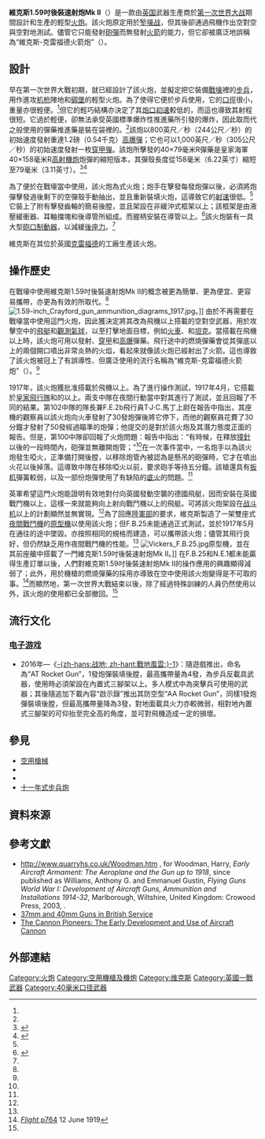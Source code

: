 {{noteTA
|G1=軍事
|G2=長度單位
|G3=Firearms
}}
{{Infobox Weapon
| name = 維克斯1.59吋後裝速射炮Mk II<br />{{Lang|en|1.59-inch Breech-Loading Vickers Q.F. Gun, Mk II}}
| image = File:1.59-inch Crayford gun photograph.jpg
| image_size = 300px
| caption = 本圖展示的是1917年架設在非標準炮架以上的機炮
| origin = {{flagcountry|United Kingdom}}
| type = <div class="NavFrame collapsed" style="color: black; background-color: #FFFFFF; margin: 0 auto; padding: 0 10px; text-align: left;"><div class="NavHead" style="background-color: #FFFFFF; margin: 0 auto; padding: 0 10px; font-weight:normal;"></div><div class="NavContent" style="background-color: #FFFFFF; margin: 0 auto; padding: 0 10px;">
* 輕型[[野戰炮|野戰炮]]
* [[空用槍械|空用]][[加農炮|加農炮]]
</div>
</div>
<!-- Type selection -->| is_ranged = yes
| is_bladed = 
| is_explosive = 
| is_artillery = yes
| is_vehicle = 
| is_missile = 
| is_UK = yes<!-- Service history -->
| service = 1917年
| used_by = 英國
| wars = [[第一次世界大战|第一次世界大战]]<!-- Production history -->
| designer = 
| design_date = 
| manufacturer= {{Link-en|維克斯有限公司|Vickers Limited}}
| unit_cost = 
| production_date = 
| number = 
| variants = 
<!-- General specifications -->| spec_label = 
| weight = <div class="NavFrame collapsed" style="color: black; background-color: #FFFFFF; margin: 0 auto; padding: 0 10px; text-align: left;"><div class="NavHead" style="background-color: #FFFFFF; margin: 0 auto; padding: 0 10px; font-weight:normal;"></div><div class="NavContent" style="background-color: #FFFFFF; margin: 0 auto; padding: 0 10px;">
* 本體：21.32[[千克|千克]]（47[[磅|磅]]）
* 裝上{{Link-en|槍架|Weapon mount|炮架}}[[槍托|支托]]和[[軛|軛]]式{{Link-en|樞軸|Pintle}}：40.82千克（90磅）
</div>
</div>
| length = <!-- [[毫米|毫米]]（[[英寸|英寸]]） -->
| part_length = <!-- 毫米（英寸） -->
| width = <!-- 毫米（英寸） -->
| height = <!-- 毫米（英寸） -->
| diameter= <!-- 毫米（英寸） -->
| crew= 1人
<!-- Ranged weapon specifications -->
| cartridge = {{Link-en|燃燒彈藥|Incendiary ammunition|燃燒}}、[[穿甲弹|穿甲]]、[[榴彈|高爆]][[彈藥|彈藥]]
| cartridge_weight = 高爆彈藥：544.31克（1.2磅）
| caliber = 40.39毫米（1.59英吋）
| barrels = 1根
| action = 
| mode = {{Link-en|單發|Single-shot}}
| rate = 據報告，搭載於[[航空器|航空器]]上時，在30分鐘以內發射了50發彈藥
| velocity = <div class="NavFrame collapsed" style="color: black; background-color: #FFFFFF; margin: 0 auto; padding: 0 10px; text-align: left;"><div class="NavHead" style="background-color: #FFFFFF; margin: 0 auto; padding: 0 10px; font-weight:normal;"></div><div class="NavContent" style="background-color: #FFFFFF; margin: 0 auto; padding: 0 10px;">
* 燃燒彈藥：243.84[[米每秒|米／秒]]（800[[英尺每秒|英尺／秒]]）
* 穿甲彈藥：304.8米／秒（1,000英尺／秒）
* 高爆彈藥：237.74米／秒（780英尺／秒）
</div>
</div>
| energy = 
| range = <!-- [[米_(单位)|公尺]]（[[码|码]]，[[英尺|英尺]]） -->
| max_range = 
| feed = 
| sights = 
<!-- 火炮規格 -->| breech = 簡易後膛
| recoil = 177.8—190.5[[毫米|毫米]]（7—7.5[[英寸|英寸]]）
| carriage = 
| elevation = 
| traverse = <!-- 刃器規格 -->
| blade_type = 
| hilt_type = 
| sheath_type = 
| head_type = 
| haft_type = <!-- 爆炸物內填炸藥規格 -->
| filling = 
| filling_weight = 
| detonation = 
| yield = <!-- 車輛/飛彈規格 -->
| armour = 
| primary_armament = 
| secondary_arament = 
| engine = 
| engine_power = 
| transmission = 
| payload_capacity = 
| fuel_capacity = 
| pw_ratio = 
| suspension = 
| clearance = 
| vehicle_range = 
| speed = 
| guidance = 
| steering = <!-- Missiles only -->
| wingspan = 
| propellant = 
| ceiling = 
| altitude = 
| depth = 
| boost = 
| accuracy = 
| launch_platform = 
| transport = 
}}

'''維克斯1.59吋後裝速射炮Mk II'''（{{Lang-en|1.59-inch Breech-Loading Vickers Q.F. Gun, Mk II}}）是一款由[[英国|英国]]武器生產商{{Link-en|維克斯有限公司|Vickers Limited}}於[[第一次世界大战|第一次世界大战]]期間設計和生產的輕型[[大砲|火炮]]。該火炮原定用於[[堑壕战|堑壕战]]，但其後卻通過飛機作出空對空與空對地測試。儘管它只能發射[[砲彈|砲彈]]而無發射[[火箭|火箭]]的能力，但它卻被廣泛地誤稱為“維克斯-克雷福德火箭炮”（{{Lang-en|Vickers-Crayford rocket gun}}）。

== 設計 ==
早在第一次世界大戰初期，{{Link-en|維克斯有限公司|Vickers Limited|維克斯}}就已經設計了該火炮，並擬定把它裝備[[壕溝|戰壕]]裡的[[步兵|步兵]]，用作進攻[[机枪|机枪]]陣地和[[碉堡|碉堡]]的輕型火炮。為了使得它便於步兵使用，它的[[口徑|口徑]]很小，重量亦很輕便。<ref name="Cannon" />但它的輕巧結構亦決定了其[[槍口初速|炮口初速]]較低的，而這也導致其射程很短。它過於輕便，卻無法承受英國標準爆炸性推進藥所引發的爆炸，因此取而代之般使用的彈藥推進藥是裝在{{Link-en|麻紗 (棉織品)|cambric|麻紗}}袋裡的{{Link-en|巴里斯太火藥|Ballistite}}。<ref name="Woodman"/>該炮以800英尺／秒（244公尺／秒）的初始速度發射重達1.2磅（0.54千克）[[榴彈|高爆彈]]；它也可以1,000英尺／秒（305公尺／秒）的初始速度發射一枚[[穿甲彈|穿甲彈]]。該炮所擊發的40×79毫米R彈藥是皇家海軍40×158毫米R[[高射炮|高射]][[機炮|機炮]]炮彈的縮短版本，其彈殼長度從158毫米（6.22英寸）縮短至79毫米（3.11英寸）。<ref name="Cannon">{{Citation |url=http://www.quarryhs.co.uk//cannon_pioneers.htm |title=The Cannon Pioneers: The Early Development and Use of Aircraft Cannon |quote=This article is a summary of information in 'Flying Guns – World War 1: Development of Aircraft Guns, Ammunition and Installations 1914-32' by Anthony G Williams and Emmanuel Gustin. |last=Williams |first=Anthony G. |accessdate=2020-08-10 |archive-date=2020-02-26 |archive-url=https://web.archive.org/web/20200226014818/http://quarryhs.co.uk/cannon_pioneers.htm |dead-url=no }}</ref><ref name=37mm40mm>{{Cite web |url=http://www.quarryhs.co.uk/37-40mm.htm |title=37mm and 40mm Guns in British Service |accessdate=2020-08-10 |archive-date=2020-02-03 |archive-url=https://web.archive.org/web/20200203213225/http://quarryhs.co.uk/37-40mm.htm |dead-url=no }}</ref>

為了便於在戰壕當中使用，該火炮為{{Link-en|單發|Single-shot}}式火炮；炮手在擊發每發炮彈以後，必須將炮彈擊發過後剩下的空彈殼手動抽出，並且重新裝填火炮，這導致它的[[射速|射速]]很低。<ref name=37mm40mm/>它裝上了附有擊發齒輪的簡易後膛，並且架設在非緩沖式框架以上；該框架是由液壓緩衝器、耳軸擋塊和後導管所組成。而握柄安裝在導管以上。<ref name="Woodman">{{Cite web |url=http://www.quarryhs.co.uk/Woodman.htm |title=Author's amendment and updating list, 28 July 1993, for Woodman, Harry, ''Early Aircraft Armament: The Aeroplane and the Gun up to 1918''. |accessdate=2020-08-10 |archive-date=2019-12-30 |archive-url=https://web.archive.org/web/20191230012543/http://quarryhs.co.uk/Woodman.htm |dead-url=no }}</ref>該火炮裝有一具大型[[砲口制動器|砲口制動器]]，以減緩[[後座力|後座力]]。<ref name="Cannon" />

維克斯在其位於英國[[克雷福德|克雷福德]]的工廠生產該火炮。

== 操作歷史 ==
在戰壕中使用維克斯1.59吋後裝速射炮Mk II的概念被更為簡單、更為便宜、更容易攜帶，亦更為有效的{{Link-en|斯托克斯式戰壕迫擊砲|Stokes mortar|戰壕迫擊砲}}所取代。<ref name="Woodman" />
[[File:1.59-inch_Crayford_gun_ammunition_diagrams_1917.jpg|thumb]]。]]
由於不再需要在戰壕當中使用這門火炮，因此獲決定將其改為飛機以上搭載的空對空武器，用於攻擊空中的[[飞艇_(轻航空器)|飛艇]]和[[觀測氣球|觀測氣球]]，以至打擊地面目標，例如[[鐵路列車|火車]]、{{Link-en|軍火庫|Ammunition dump}}和[[坦克|坦克]]。當搭載在飛機以上時，該火炮可用以發射{{Link-en|燃燒彈藥|Incendiary ammunition|燃燒}}、[[穿甲弹|穿甲]]和[[榴彈|高爆]]彈藥。飛行途中的燃燒彈藥會從其彈底以上的兩個開口噴出非常炎熱的火焰，看起來就像該火炮已經射出了火箭。這也導致了該火炮被冠上了有誤導性、但廣泛使用的流行名稱為“維克斯-克雷福德火箭炮”（{{Lang-en|Vickers-Crayford rocket gun}}）。<ref name="Woodman" />

1917年，該火炮獲批准搭載於飛機以上。為了進行操作測試，1917年4月，它搭載於[[英國皇家飛行隊|皇家飛行隊]]{{Link-en|英國皇家空軍第100中隊|No. 100 Squadron RAF|第100}}和{{Link-en|英國皇家空軍第102中隊|No. 102 Squadron RAF|102中隊}}的{{Link-en|皇家飛機工廠F.E.2戰鬥機|Royal Aircraft Factory F.E.2|F.E.2b飛機}}以上。兩支中隊在夜間行動當中對其進行了測試，並且回報了不同的結果。第102中隊的隊長兼F.E.2b飛行員T·J·C.馬丁上尉在報告中指出，其座機的觀察員以該火炮向火車發射了30發炮彈後將它停下，而他的觀察員花費了30分鐘才發射了50發經過瞄準的炮彈；他提交的是對於該火炮及其潛力態度正面的報告。但是，第100中隊卻回報了火炮問題：報告中指出：“有時候，在釋放[[撞針|撞針]]以後的一段時間內，砲彈並無離開炮管；”<ref name="Woodman" />在一次事件當中，一名炮手以為該火炮發生啞火，正準備打開後膛，以移除炮管內被認為是懸吊的砲彈時，它才在噴出火花以後掉落。這導致中隊在移除啞火以前，要求砲手等待五分鐘。該槍還具有[[扳机|扳机]]彈簧較弱，以及一部份炮彈使用了有缺陷的[[雷管|底火]]的問題。<ref name="Woodman" />

英軍希望這門火炮能證明有效地對付向英國發動空襲的德國飛艇，因而安裝在英國戰鬥機以上，這樣一來就能夠向上射向戰鬥機以上的飛艇。可將該火炮架設在{{Link-en|帕納爾偵察兵戰鬥機|Parnall Scout|帕納爾偵察兵}}[[战斗机|战斗机]]以上的計劃顯然並無實現。<ref name="Cannon" />為了回應[[英國陸軍部|陸軍部]]的要求，維克斯製造了一架{{Link-en|維克斯F.B.25夜間戰鬥機|Vickers F.B.25|維克斯F.B.25}}雙座式[[夜間戰鬥機|夜間戰鬥機]]的[[原型_(工程)|原型機]]以使用該火炮；但F.B.25未能通過正式測試，並於1917年5月在通往{{Link-en|Martlesham Heath|Martlesham Heath}}的途中墜毀。{{Link-en|皇家飛機工廠N.E.1夜間戰鬥機|Royal Aircraft Factory N.E.1}}亦按照相同的規格而建造，可以攜帶該火炮；儘管其飛行良好，但仍然缺乏用作夜間戰鬥機的性能。<ref name="Woodman" />
[[File:Vickers_F.B.25.jpg|thumb]]原型機，並在其前座艙中搭載了一門維克斯1.59吋後裝速射炮Mk II。]]
在F.B.25和N.E.1都未能贏得生產訂單以後，人們對維克斯1.59吋後裝速射炮Mk II的操作應用的興趣顯得減弱了；此外，用於機槍的燃燒彈藥的採用亦導致在空中使用該火炮變得是不可取的事。<ref>[http://www.flightglobal.com/pdfarchive/view/1919/1919%20-%200764.html ''Flight'' p764] {{Wayback|url=http://www.flightglobal.com/pdfarchive/view/1919/1919%20-%200764.html |date=20180131023510 }} 12 June 1919</ref>而顯然地，第一次世界大戰結束以後，除了經過特殊訓練的人員仍然使用以外，該火炮的使用都已全部撤回。<ref name="Woodman" />

== 流行文化 ==
=== [[电子游戏|电子游戏]] ===
* 2016年—《[[战地1|-{zh-hans:战地; zh-hant:戰地風雲;}-1]]》：隨遊戲推出，命名為“AT Rocket Gun”，1發炮彈裝填後膛，最高攜帶量為4發，為步兵反載具武器，使用時必須架設在內置式三腳架以上。多人模式中為突擊兵可使用的武器；其後隨追加下載內容“啟示錄”推出其防空型“AA Rocket Gun”，同樣1發炮彈裝填後膛，但最高攜帶量降為3發，對地面載具火力亦較微弱，相對地內置式三腳架的可仰抬至完全高的角度，並可對飛機造成一定的損壞。 

== 參見 ==
* [[空用槍械|空用槍械]]
* {{Link-en|COW 37毫米機炮|COW 37 mm gun}}
* {{tsl|en|Canon d'Infanterie de 37 modèle 1916 TRP|37毫米1916年式TRP步兵炮}}
* [[十一年式步兵炮|十一年式步兵炮]]
<!-- == 註釋 ==
{{notelist}} -->

== 資料來源 ==
<div class="references-small">
<references />
</div>

== 參考文獻 ==
* http://www.quarryhs.co.uk/Woodman.htm {{Wayback|url=http://www.quarryhs.co.uk/Woodman.htm |date=20191230012543 }}, for Woodman, Harry, ''Early Aircraft Armament: The Aeroplane and the Gun up to 1918'', since published as Williams, Anthony G. and Emmanuel Gustin, ''Flying Guns World War I: Development of Aircraft Guns, Ammunition and Installations 1914-32'', Marlborough, Wiltshire, United Kingdom: Crowood Press, 2003, {{ISBN|1-84037-396-2}}.
* [http://www.quarryhs.co.uk/37-40mm.htm 37mm and 40mm Guns in British Service] {{Wayback|url=http://www.quarryhs.co.uk/37-40mm.htm |date=20200203213225 }}
* [http://www.quarryhs.co.uk/cannon_pioneers.htm The Cannon Pioneers: The Early Development and Use of Aircraft Cannon] {{Wayback|url=http://www.quarryhs.co.uk/cannon_pioneers.htm |date=20170929050054 }}

== 外部連結 ==
{{Commons category|Ordnance Q.F. 1.59-inch Mark II}}
<!-- * {{en icon}}—

{{GreatWarBritishWeapons}} -->

[[Category:火炮|Category:火炮]]
[[Category:空用機槍及機炮|Category:空用機槍及機炮]]
[[Category:维克斯|Category:维克斯]]
[[Category:英國一戰武器|Category:英國一戰武器]]
[[Category:40毫米口径武器|Category:40毫米口径武器]]
<!-- [[Category:野戰炮|Category:野戰炮]]
[[Category:英國一戰步兵武器|Category:英國一戰步兵武器]]
[[Category:英國一戰火炮|Category:英國一戰火炮]]
[[Category:英國一戰步兵炮|Category:英國一戰步兵炮]]
[[Category:一戰空用機槍及機炮|Category:一戰空用機槍及機炮]]
[[Category:World_War_I_aircraft_guns|Category:World War I aircraft guns]] -->